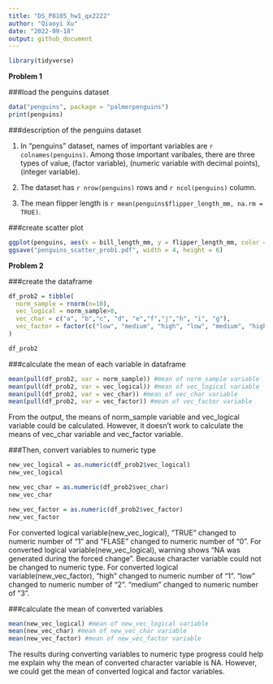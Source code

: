 ```yaml
---
title: "DS_P8105_hw1_qx2222"
author: "Qiaoyi Xu"
date: "2022-09-18"
output: github_document
---
```


```r
library(tidyverse)
```


**Problem 1**

###load the penguins dataset

```r
data("penguins", package = "palmerpenguins")
print(penguins) 
```

###description of the penguins dataset


1. In "penguins" dataset, names of important variables are `r colnames(penguins)`. Among those important varibales, there are three types of value, <fctr>(factor variable), <dbl>(numeric variable with decimal points), <int>(integer variable).

2. The dataset has `r nrow(penguins)` rows and `r ncol(penguins)` column.

3. The mean flipper length is `r mean(penguins$flipper_length_mm, na.rm = TRUE)`.


###create scatter plot

```r
ggplot(penguins, aes(x = bill_length_mm, y = flipper_length_mm, color = species)) + geom_point()
ggsave("penguins_scatter_prob1.pdf", width = 4, height = 6)
```

**Problem 2**

###create the dataframe

```r
df_prob2 = tibble(
  norm_sample = rnorm(n=10),
  vec_logical = norm_sample>0,
  vec_char = c("a", "b","c", "d", "e","f","j","h", "i", "g"),
  vec_factor = factor(c("low", "medium", "high", "low", "medium", "high","low", "medium", "high", "low"))
)

df_prob2

```

###calculate the mean of each variable in dataframe

```r
mean(pull(df_prob2, var = norm_sample)) #mean of norm_sample variable
mean(pull(df_prob2, var = vec_logical)) #mean of vec_logical variable
mean(pull(df_prob2, var = vec_char)) #mean of vec_char variable
mean(pull(df_prob2, var = vec_factor)) #mean of vec_factor variable
```
From the output, the means of norm_sample variable and vec_logical variable could be calculated. However, it doesn't work to calculate the means of vec_char variable and vec_factor variable. 


###Then, convert variables to numeric type

```r
new_vec_logical = as.numeric(df_prob2$vec_logical)
new_vec_logical

new_vec_char = as.numeric(df_prob2$vec_char)
new_vec_char

new_vec_factor = as.numeric(df_prob2$vec_factor)
new_vec_factor
```
For converted logical variable(new_vec_logical), "TRUE" changed to numeric number of "1" and "FLASE" changed to numeric number of "0".
For converted logical variable(new_vec_logical), warning shows "NA was generated during the forced change". Because character variable could not be changed to numeric type.
For converted logical variable(new_vec_factor), "high" changed to numeric number of "1". "low" changed to numeric number of "2". "medium" changed to numeric number of "3".


###calculate the mean of converted variables

```r
mean(new_vec_logical) #mean of new_vec_logical variable
mean(new_vec_char) #mean of new_vec_char variable
mean(new_vec_factor) #mean of new_vec_factor variable
```

The results during converting variables to numeric type progress could help me explain why the mean of converted character variable is NA. However, we could get the mean of converted logical and factor variables. 
